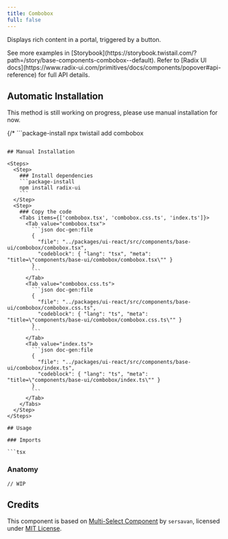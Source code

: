 ```yaml
---
title: Combobox
full: false
---
```


Displays rich content in a portal, triggered by a button.

<Callout type='info'>
  See more examples in [Storybook](https://storybook.twistail.com/?path=/story/base-components-combobox--default).
  Refer to [Radix UI docs](https://www.radix-ui.com/primitives/docs/components/popover#api-reference) for full API details.
</Callout>

## Automatic Installation

<Callout type='warn'>
  This method is still working on progress, please use manual installation for now.
</Callout>

{/* ```package-install
npx twistail add combobox
``` */}

## Manual Installation

<Steps>
  <Step>
    ### Install dependencies
    ```package-install
    npm install radix-ui
    ```
  </Step>
  <Step>
    ### Copy the code
    <Tabs items={['combobox.tsx', 'combobox.css.ts', 'index.ts']}>
      <Tab value="combobox.tsx">
        ```json doc-gen:file
        {
          "file": "../packages/ui-react/src/components/base-ui/combobox/combobox.tsx",
          "codeblock": { "lang": "tsx", "meta": "title=\"components/base-ui/combobox/combobox.tsx\"" }
        }
        ```
      </Tab>
      <Tab value="combobox.css.ts">
        ```json doc-gen:file
        {
          "file": "../packages/ui-react/src/components/base-ui/combobox/combobox.css.ts",
          "codeblock": { "lang": "ts", "meta": "title=\"components/base-ui/combobox/combobox.css.ts\"" }
        }
        ```
      </Tab>
      <Tab value="index.ts">
        ```json doc-gen:file
        {
          "file": "../packages/ui-react/src/components/base-ui/combobox/index.ts",
          "codeblock": { "lang": "ts", "meta": "title=\"components/base-ui/combobox/index.ts\"" }
        }
        ```
      </Tab>
    </Tabs>
  </Step>
</Steps>

## Usage

### Imports

```tsx
```

### Anatomy

```tsx
// WIP
```

## Credits

This component is based on [Multi-Select Component](https://github.com/sersavan/shadcn-combobox-component)
by `sersavan`, licensed under [MIT License](https://github.com/sersavan/shadcn-combobox-component/blob/main/LICENSE).
